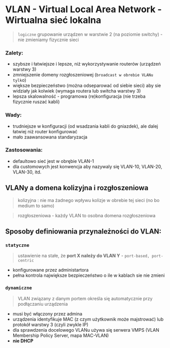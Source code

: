 # VLAN - Virtual Local Area Network - Wirtualna sieć lokalna

> `logiczne` grupowanie urządzen w warstwie 2 (na poziomie switchy) - nie zmieniamy fizycznie sieci

### Zalety:

- szybsze i łatwiejsze i lepsze, niż wykorzystywanie routerów (urządzeń warstwy 3)
- zmniejszenie domeny rozgłoszeniowej (`broadcast w obrebie VLANu tylk`o)
- większe bezpieczeństwo (można odseparować od siebie sieci) aby sie widziały jak kolwiek (wymaga routera lub switcha warstwy 3)
- lepsza skalowalność - programowa (re)konfiguracja (nie trzeba fizycznie ruszać kabli)

### Wady:

- trudniejsze w konfiguracji (od wsadzania kabli do gniazdek), ale dalej łatwiej niż router konfigurować
- mało zaawansowana standaryzacja

### Zastosowania:

- defaultowo sieć jest w obrębie VLAN-1
- dla customowych jest konwencja aby nazywaly się VLAN-10, VLAN-20, VLAN-30, itd.

## VLANy a domena kolizyjna i rozgłoszeniowa

> kolizyjna : nie ma żadnego wpływu kolizje w obrebie tej sieci (no bo medium to samo)

> rozgłoszeniowa - każdy VLAN to osobna domena rozgłoszeniowa

## Sposoby definiowania przynależności do VLAN:

### `statyczne`

> ustawienie na stałe, że **port X należy do VLAN Y** - `port-based, port-centric`

- konfigurowane przez administartora
- pełna kontrola największe bezpieczeństwo o ile w kablach sie nie zmieni

### `dynamiczne`

> VLAN związany z danym portem określa się automatycznie przy podłączaniu urządzenia

- musi być włączony przez admina
- urządzenia identyfikuje MAC (z czym użytkownik może majstrować) lub protokół warstwy 3 (czyli zwykle IP)
- dla sprawdzenia docelowego VLANu używa się serwera VMPS (VLAN Membership
  Policy Server, mapa MAC-VLAN)
- **nie DHCP**
